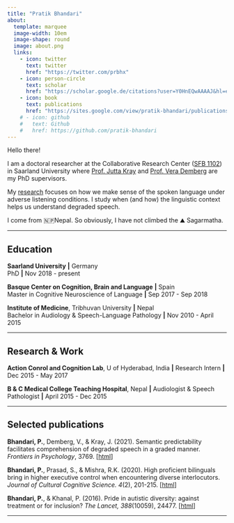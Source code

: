 ```yaml
---
title: "Pratik Bhandari"
about:
  template: marquee
  image-width: 10em
  image-shape: round
  image: about.png
  links:
    - icon: twitter
      text: twitter
      href: "https://twitter.com/prbhx"
    - icon: person-circle
      text: scholar
      href: "https://scholar.google.de/citations?user=Y0HnEQwAAAAJ&hl=en&oi=ao"
    - icon: book
      text: publications
      href: "https://sites.google.com/view/pratik-bhandari/publications"
    # - icon: github
    #   text: Github
    #   href: https://github.com/pratik-bhandari
---
```


Hello there!

I am a doctoral researcher at the Collaborative Research Center ([SFB 1102](https://sfb1102.uni-saarland.de)) in Saarland University where [Prof. Jutta Kray](https://www.uni-saarland.de/lehrstuhl/kray/team/jk.html) and [Prof. Vera Demberg](https://www.uni-saarland.de/lehrstuhl/demberg/members/verademberg.html) are my PhD supervisors.

My [research](https://sites.google.com/view/pratik-bhandari/home) focuses on how we make sense of the spoken language under adverse listening conditions.
I study when (and how) the linguistic context helps us understand degraded speech.

I come from <span>&#x1F1F3;&#x1F1F5;</span>Nepal. So obviously, I have not climbed the ⛰️ Sagarmatha.

---

## Education

**Saarland University** **|** Germany\
PhD **|** Nov 2018 - present

**Basque Center on Cognition, Brain and Language** **|** Spain\
Master in Cognitive Neuroscience of Language **|** Sep 2017 - Sep 2018

**Institute of Medicine**, Tribhuvan University **|** Nepal\
Bachelor in Audiology & Speech-Language Pathology **|** Nov 2010 - April 2015

---

## Research & Work

**Action Conrol and Cognition Lab**, U of Hyderabad, India **|** Research Intern **|** Dec 2015 - May 2017

**B & C Medical College Teaching Hospital**, Nepal **|** Audiologist & Speech Pathologist **|** April 2015 - Dec 2015

---

## Selected publications

**Bhandari, P.**, Demberg, V., & Kray, J. (2021). Semantic predictability facilitates
comprehension of degraded speech in a graded manner. *Frontiers in Psychology*, 3769. [[html](https://doi.org/10.3389/fpsyg.2021.714485)]

**Bhandari, P.**, Prasad, S., & Mishra, R.K. (2020). High proficient bilinguals bring in higher executive control when encountering diverse interlocutors. *Journal of Cultural Cognitive Science. 4*(2), 201-215. [[html](https://doi.org/10.1007/s41809-020-00060-7)]

**Bhandari, P.**, & Khanal, P. (2016). Pride in autistic diversity: against treatment or for inclusion? *The Lancet, 388*(10059), 24477. [[html](https://doi.org/10.1016/S0140-6736(16)32176-6)]

---
<!-- 🇳🇵 -->
